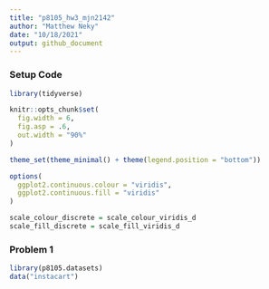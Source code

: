 ```yaml
---
title: "p8105_hw3_mjn2142"
author: "Matthew Neky"
date: "10/18/2021"
output: github_document
---
```


### Setup Code

```r
library(tidyverse)

knitr::opts_chunk$set(
  fig.width = 6,
  fig.asp = .6,
  out.width = "90%"
)

theme_set(theme_minimal() + theme(legend.position = "bottom"))

options(
  ggplot2.continuous.colour = "viridis",
  ggplot2.continuous.fill = "viridis"
)

scale_colour_discrete = scale_colour_viridis_d
scale_fill_discrete = scale_fill_viridis_d
```

### Problem 1

```r
library(p8105.datasets)
data("instacart")
```







